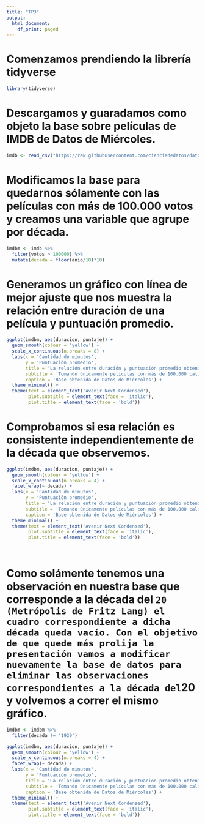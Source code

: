 ```yaml
---
title: "TP3"
output:
  html_document:
    df_print: paged
---
```


# Comenzamos prendiendo la librería tidyverse 

```r
library(tidyverse)
```

# Descargamos y guaradamos como objeto la base sobre películas de IMDB de Datos de Miércoles.

```r
imdb <- read_csv("https://raw.githubusercontent.com/cienciadedatos/datos-de-miercoles/master/datos/2020/2020-02-19/ranking_imdb.csv")
```

# Modificamos la base para quedarnos sólamente con las películas con más de 100.000 votos y creamos una variable que agrupe por década.

```r
imdbm <- imdb %>% 
  filter(votos > 100000) %>% 
  mutate(decada = floor(anio/10)*10)
```

# Generamos un gráfico con línea de mejor ajuste que nos muestra la relación entre duración de una película y puntuación promedio.

```r
ggplot(imdbm, aes(duracion, puntaje)) +
  geom_smooth(colour = 'yellow') +
  scale_x_continuous(n.breaks = 8) +
  labs(x = 'Cantidad de minutos', 
       y = 'Puntuación promedio', 
       title = 'La relación entre duración y puntuación promedio obtenida en IMDB',
       subtitle = 'Tomando únicamente películas con más de 100.000 calificaciones',
       caption = 'Base obtenida de Datos de Miércoles') + 
  theme_minimal() +
  theme(text = element_text('Avenir Next Condensed'),
        plot.subtitle = element_text(face = 'italic'),
        plot.title = element_text(face = 'bold'))
```

# Comprobamos si esa relación es consistente independientemente de la década que observemos. 

```r
ggplot(imdbm, aes(duracion, puntaje)) +
  geom_smooth(colour = 'yellow') +
  scale_x_continuous(n.breaks = 4) +
  facet_wrap(~ decada) + 
  labs(x = 'Cantidad de minutos', 
       y = 'Puntuación promedio', 
       title = 'La relación entre duración y puntuación promedio obtenida en IMDB',
       subtitle = 'Tomando únicamente películas con más de 100.000 calificaciones',
       caption = 'Base obtenida de Datos de Miércoles') +
  theme_minimal() +
  theme(text = element_text('Avenir Next Condensed'),
        plot.subtitle = element_text(face = 'italic'),
        plot.title = element_text(face = 'bold'))
  
  
```

# Como solámente tenemos una observación en nuestra base que corresponde a la década del `20 (Metrópolis de Fritz Lang) el cuadro correspondiente a dicha década queda vacío. Con el objetivo de que quede más prolija la presentación vamos a modificar nuevamente la base de datos para eliminar las observaciones correspondientes a la década del `20 y volvemos a correr el mismo gráfico.

```r
imdbm <- imdbm %>% 
  filter(decada != '1920')
```
```r
ggplot(imdbm, aes(duracion, puntaje)) +
  geom_smooth(colour = 'yellow') +
  scale_x_continuous(n.breaks = 4) +
  facet_wrap(~ decada) + 
  labs(x = 'Cantidad de minutos', 
       y = 'Puntuación promedio', 
       title = 'La relación entre duración y puntuación promedio obtenida en IMDB',
       subtitle = 'Tomando únicamente películas con más de 100.000 calificaciones',
       caption = 'Base obtenida de Datos de Miércoles') +
  theme_minimal() +
  theme(text = element_text('Avenir Next Condensed'),
        plot.subtitle = element_text(face = 'italic'),
        plot.title = element_text(face = 'bold'))
```

